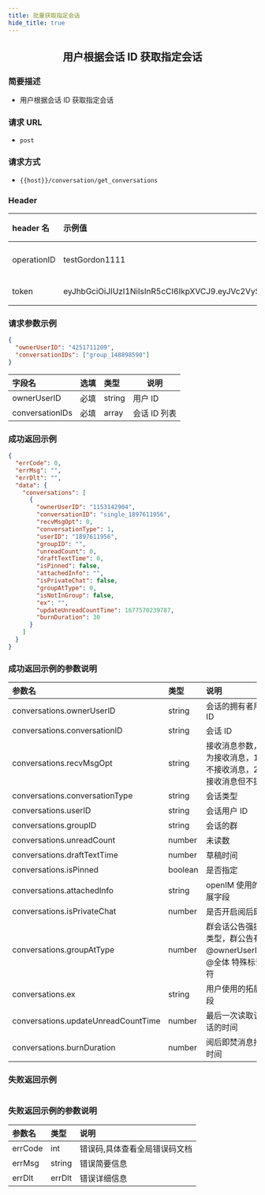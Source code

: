 ```yaml
---
title: 批量获取指定会话
hide_title: true
---
```


<center>

## 用户根据会话 ID 获取指定会话

</center>

### 简要描述

- 用户根据会话 ID 获取指定会话

### 请求 URL

- `post`

### 请求方式

- `{{host}}/conversation/get_conversations`

### Header

| header 名   | 示例值                                                                                                                                                                                                      | 选填 | 类型   | 说明                         |
| :---------- | :---------------------------------------------------------------------------------------------------------------------------------------------------------------------------------------------------------- | :--- | ------ | ---------------------------- |
| operationID | testGordon1111                                                                                                                                                                                              | 必填 | string | operationID 用于全局链路追踪 |
| token       | eyJhbGciOiJIUzI1NiIsInR5cCI6IkpXVCJ9.eyJVc2VySUQiOiJvcGVuSU0xMjM0NTYiLCJQbGF0Zm9ybUlEIjoxLCJleHAiOjE2OTU4MjE4MDUsIm5iZiI6MTY4ODA0NTUwNSwiaWF0IjoxNjg4MDQ1ODA1fQ.cY4ecn4qNO59uOkjLiJXSVg57INKOeeXxsNA2ABVFeg | 必填 | string | 管理员或者用户 token         |

### 请求参数示例

```json
{
  "ownerUserID": "4251711209",
  "conversationIDs": ["group_148898590"]
}
```

| 字段名          | 选填 | 类型   | 说明         |
| :-------------- | :--- | :----- | ------------ |
| ownerUserID     | 必填 | string | 用户 ID      |
| conversationIDs | 必填 | array  | 会话 ID 列表 |

### 成功返回示例

```json
{
  "errCode": 0,
  "errMsg": "",
  "errDlt": "",
  "data": {
    "conversations": [
      {
        "ownerUserID": "1153142904",
        "conversationID": "single_1897611956",
        "recvMsgOpt": 0,
        "conversationType": 1,
        "userID": "1897611956",
        "groupID": "",
        "unreadCount": 0,
        "draftTextTime": 0,
        "isPinned": false,
        "attachedInfo": "",
        "isPrivateChat": false,
        "groupAtType": 0,
        "isNotInGroup": false,
        "ex": "",
        "updateUnreadCountTime": 1677570239787,
        "burnDuration": 30
      }
    ]
  }
}
```

### 成功返回示例的参数说明

| 参数名                              | 类型    | 说明                                                             |
| :---------------------------------- | :------ | :--------------------------------------------------------------- |
| conversations.ownerUserID           | string  | 会话的拥有者用户 ID                                              |
| conversations.conversationID        | string  | 会话 ID                                                          |
| conversations.recvMsgOpt            | string  | 接收消息参数，0 为接收消息，1 为不接收消息，2 为接收消息但不提醒 |
| conversations.conversationType      | string  | 会话类型                                                         |
| conversations.userID                | string  | 会话用户 ID                                                      |
| conversations.groupID               | string  | 会话的群                                                         |
| conversations.unreadCount           | number  | 未读数                                                           |
| conversations.draftTextTime         | number  | 草稿时间                                                         |
| conversations.isPinned              | boolean | 是否指定                                                         |
| conversations.attachedInfo          | string  | openIM 使用的拓展字段                                            |
| conversations.isPrivateChat         | number  | 是否开启阅后即焚                                                 |
| conversations.groupAtType           | number  | 群会话公告强提示类型，群公告有人@ownerUserID，@全体 特殊标识符   |
| conversations.ex                    | string  | 用户使用的拓展字段                                               |
| conversations.updateUnreadCountTime | number  | 最后一次读取该会话的时间                                         |
| conversations.burnDuration          | number  | 阅后即焚消息持续时间                                             |

### 失败返回示例

```json

```

### 失败返回示例的参数说明

| 参数名  | 类型   | 说明                          |
| :------ | :----- | :---------------------------- |
| errCode | int    | 错误码,具体查看全局错误码文档 |
| errMsg  | string | 错误简要信息                  |
| errDlt  | errDlt | 错误详细信息                  |
